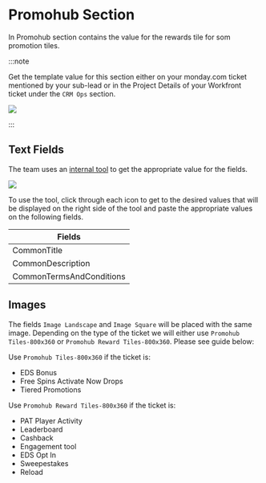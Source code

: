 
# Promohub Section

In Promohub section contains the value for the rewards tile for som promotion tiles.

:::note

Get the template value for this section either on your monday.com ticket mentioned by your sub-lead or in the Project Details of your Workfront ticket under the `CRM Ops` section.

<img className="my-3 min-w-sm w-1/2 max-w-lg" src={projDetailsTemplate} />

:::

## Text Fields

The team uses an [internal tool](http://betmgm-phtools.entaingroup.corp/promohub-templates/) to get the appropriate value for the fields.

<img className="my-3 mx-md" src={rewardTool} />

To use the tool, click through each icon to get to the desired values that will be displayed on the right side of the tool and paste the appropriate values on the following fields.

| Fields |
| --- |
| CommonTitle |
| CommonDescription |
| CommonTermsAndConditions |

## Images

The fields `Image Landscape` and `Image Square` will be placed with the same image. Depending on the type of the ticket we will either use `Promohub Tiles-800x360` or `Promohub Reward Tiles-800x360`. Please see guide below:

Use `Promohub Tiles-800x360` if the ticket is:
- EDS Bonus
- Free Spins Activate Now Drops
- Tiered Promotions

Use `Promohub Reward Tiles-800x360` if the ticket is:
- PAT Player Activity
- Leaderboard
- Cashback
- Engagement tool
- EDS Opt In
- Sweepestakes
- Reload
